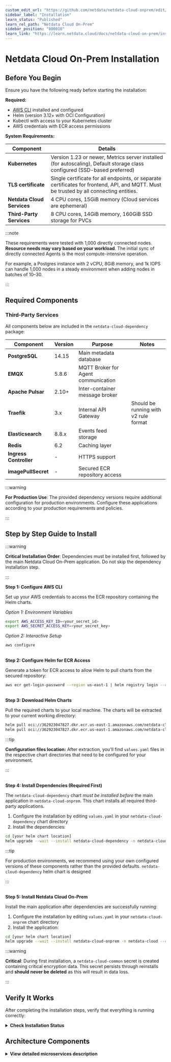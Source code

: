 ```yaml
---
custom_edit_url: "https://github.com/netdata/netdata-cloud-onprem/edit/master/docs/learn.netdata.cloud/installation.md"
sidebar_label: "Installation"
learn_status: "Published"
learn_rel_path: "Netdata Cloud On-Prem"
sidebar_position: "800010"
learn_link: "https://learn.netdata.cloud/docs/netdata-cloud-on-prem/installation"
---
```


# Netdata Cloud On-Prem Installation

## Before You Begin

Ensure you have the following ready before starting the installation:

**Required:**

- [AWS CLI](https://docs.aws.amazon.com/cli/latest/userguide/getting-started-install.html) installed and configured
- Helm (version 3.12+ with OCI Configuration)
- Kubectl with access to your Kubernetes cluster
- AWS credentials with ECR access permissions

**System Requirements:**

| Component                  | Details                                                                                                                                 |
| -------------------------- | --------------------------------------------------------------------------------------------------------------------------------------- |
| **Kubernetes**             | Version 1.23 or newer, Metrics server installed (for autoscaling), Default storage class configured (SSD-based preferred)               |
| **TLS certificate**        | Single certificate for all endpoints, or separate certificates for frontend, API, and MQTT. Must be trusted by all connecting entities. |
| **Netdata Cloud Services** | 4 CPU cores, 15GiB memory (Cloud services are ephemeral)                                                                                |
| **Third-Party Services**   | 8 CPU cores, 14GiB memory, 160GiB SSD storage for PVCs                                                                                  |

:::note

These requirements were tested with 1,000 directly connected nodes. **Resource needs may vary based on your workload**. The initial sync of directly connected Agents is the most compute-intensive operation.

For example, a Postgres instance with 2 vCPU, 8GiB memory, and 1k IOPS can handle 1,000 nodes in a steady environment when adding nodes in batches of 10–30.

:::

## Required Components

### Third-Party Services

All components below are included in the `netdata-cloud-dependency` package:

| Component              | Version | Purpose                             | Notes                                 |
| ---------------------- | ------- | ----------------------------------- | ------------------------------------- |
| **PostgreSQL**         | 14.15   | Main metadata database              |                                       |
| **EMQX**               | 5.8.6   | MQTT Broker for Agent communication |                                       |
| **Apache Pulsar**      | 2.10+   | Inter-container message broker      |                                       |
| **Traefik**            | 3.x     | Internal API Gateway                | Should be running with v2 rule format |
| **Elasticsearch**      | 8.8.x   | Events feed storage                 |                                       |
| **Redis**              | 6.2     | Caching layer                       |                                       |
| **Ingress Controller** | -       | HTTPS support                       |                                       |
| **imagePullSecret**    | -       | Secured ECR repository access       |                                       |

:::warning

**For Production Use**: The provided dependency versions require additional configuration for production environments. Configure these applications according to your production requirements and policies.

:::

## Step by Step Guide to Install

:::warning

**Critical Installation Order**: Dependencies must be installed first, followed by the main Netdata Cloud On-Prem application. Do not skip the dependency installation step.

:::

<strong>Step 1: Configure AWS CLI</strong><br/>

Set up your AWS credentials to access the ECR repository containing the Helm charts.<br/>

_Option 1: Environment Variables_<br/>

```bash
export AWS_ACCESS_KEY_ID=<your_secret_id>
export AWS_SECRET_ACCESS_KEY=<your_secret_key>
```

_Option 2: Interactive Setup_<br/>

```bash
aws configure
```

<br/><strong>Step 2: Configure Helm for ECR Access</strong><br/>

Generate a token for ECR access to allow Helm to pull charts from the secured repository:<br/>

```bash
aws ecr get-login-password --region us-east-1 | helm registry login --username AWS --password-stdin 362923047827.dkr.ecr.us-east-1.amazonaws.com
```

<br/><strong>Step 3: Download Helm Charts</strong><br/>

Pull the required charts to your local machine. The charts will be extracted to your current working directory:<br/>

```bash
helm pull oci://362923047827.dkr.ecr.us-east-1.amazonaws.com/netdata-cloud-dependency --untar  # Optional
helm pull oci://362923047827.dkr.ecr.us-east-1.amazonaws.com/netdata-cloud-onprem --untar
```

:::tip

<strong>Configuration files location:</strong> After extraction, you'll find `values.yaml` files in the respective chart directories that need to be configured for your environment.

:::

<br/><strong>Step 4: Install Dependencies (Required First)</strong><br/>

The `netdata-cloud-dependency` chart _must be installed before_ the main application in `netdata-cloud-onprem`. This chart installs all required third-party applications.<br/>

1. Configure the installation by editing `values.yaml` in your `netdata-cloud-dependency` chart directory<br/>
2. Install the dependencies:<br/>

```bash
cd [your helm chart location]
helm upgrade --wait --install netdata-cloud-dependency -n netdata-cloud --create-namespace -f values.yaml .
```

:::tip

For production environments, we recommend using your own configured versions of these components rather than the provided defaults. `netdata-cloud-dependency` helm chart is designed

:::

<br/><strong>Step 5: Install Netdata Cloud On-Prem</strong><br/>

Install the main application after dependencies are successfully running:<br/>

1. Configure the installation by editing `values.yaml` in your `netdata-cloud-onprem` chart directory<br/>
2. Install the application:<br/>

```bash
cd [your helm chart location]
helm upgrade --wait --install netdata-cloud-onprem -n netdata-cloud --create-namespace -f values.yaml .
```

:::warning

**Critical**: During first installation, a `netdata-cloud-common` secret is created containing critical encryption data. This secret persists through reinstalls and **should never be deleted** as this will result in data loss.

:::

## Verify It Works

After completing the installation steps, verify that everything is running correctly:

<details>
<summary><strong>Check Installation Status</strong></summary><br/>

<strong>Verify Helm installations:</strong><br/>

```bash
helm list -n netdata-cloud
```

<strong>Check pod status:</strong><br/>

```bash
kubectl get pods -n netdata-cloud
```

<strong>Check services:</strong><br/>

```bash
kubectl get svc -n netdata-cloud
```

<strong>All pods should be in Running status</strong> and services should have appropriate endpoints configured.

</details>

## Architecture Components

<details>
<summary><strong>View detailed microservices description</strong></summary><br/>

| Microservice                               | Description                                                                                                                                                                                                                                                                                                                                                                                                |
| ------------------------------------------ | ---------------------------------------------------------------------------------------------------------------------------------------------------------------------------------------------------------------------------------------------------------------------------------------------------------------------------------------------------------------------------------------------------------- |
| **cloud-accounts-service**                 | Handles **user registration** & **authentication**                                                                                                                                                                                                                                                                                                                                                         |
| **cloud-agent-data-ctrl-service**          | **Forwards requests** from the OCP to the relevant Agents. The requests include fetching **Chart metadata**, **Chart data** and **Function data** from the Agents.                                                                                                                                                                                                                                         |
| **cloud-agent-mqtt-input-service**         | **Forwards MQTT messages** emitted by the Agent to the internal **Pulsar broker**. They are related to the Agent entities and include **Agent connection state updates**.                                                                                                                                                                                                                                  |
| **cloud-agent-mqtt-output-service**        | **Forwards Pulsar messages** emitted on the OCP to the **MQTT broker**. They are related to the Agent entities. From there, the messages reach the relevant Agent.                                                                                                                                                                                                                                         |
| **cloud-alarm-config-mqtt-input-service**  | **Forwards MQTT messages** emitted by the Agent to the internal **Pulsar broker**. They related to the **alarm-config entities** like data for the alarm configuration as seen by the Agent.                                                                                                                                                                                                               |
| **cloud-alarm-log-mqtt-input-service**     | **Forwards MQTT messages** emitted by the Agent to the internal **Pulsar broker**. They are related to the **alarm-log entities** containing data about the alarm transitions that occurred in an Agent.                                                                                                                                                                                                   |
| **cloud-alarm-mqtt-output-service**        | **Forwards Pulsar messages** emitted in the Cloud to the **MQTT broker**. They are related to the **alarm entities** and from there, the messages reach the relevant Agent.                                                                                                                                                                                                                                |
| **cloud-alarm-processor-service**          | **Persists latest Alert status** received from the Agent in the OCP. **Aggregates Alert statuses** from relevant node instances. **Exposes API endpoints** to fetch Alert data for visualization on the Cloud. **Determines if notifications need to be sent** when Alert statuses change and emits relevant messages to Pulsar. **Exposes API endpoints** to store and return notification-silencing data |
| **cloud-alarm-streaming-service**          | Responsible for **starting the Alert stream** between the Agent and the OCP. **Ensures messages are processed in correct order**, and starts a **reconciliation process** between the Cloud and the Agent if out-of-order processing occurs                                                                                                                                                                |
| **cloud-charts-mqtt-input-service**        | **Forwards MQTT messages** emitted by the Agent related to the **chart entities** to the internal **Pulsar broker**. These include the **chart metadata** that is used to display relevant charts on the Cloud.                                                                                                                                                                                            |
| **cloud-charts-mqtt-output-service**       | **Forwards Pulsar messages** emitted in the Cloud related to the **charts entities** to the **MQTT broker**. From there, the messages reach the relevant Agent.                                                                                                                                                                                                                                            |
| **cloud-charts-service**                   | **Exposes API endpoints** to fetch the **chart metadata**. **Forwards data requests** via the `cloud-agent-data-ctrl-service` to the relevant Agents to fetch **chart data points**. **Exposes API endpoints** to call various other endpoints on the Agent, for instance, **functions**                                                                                                                   |
| **cloud-custom-dashboard-service**         | **Exposes API endpoints** to fetch and store **custom dashboard data**                                                                                                                                                                                                                                                                                                                                     |
| **cloud-environment-service**              | Serves as the **first contact point** between the Agent and the OCP. **Returns authentication and MQTT endpoints** to connecting Agents                                                                                                                                                                                                                                                                    |
| **cloud-feed-service**                     | **Processes incoming feed events** and stores them in **Elasticsearch**. **Exposes API endpoints** to fetch **feed events** from Elasticsearch                                                                                                                                                                                                                                                             |
| **cloud-frontend**                         | Contains the **OCP website**. **Serves static content**.                                                                                                                                                                                                                                                                                                                                                   |
| **cloud-iam-user-service**                 | Acts as a **middleware for authentication** on most of the API endpoints. **Validates incoming token headers**, injects the relevant ones, and **forwards the requests**                                                                                                                                                                                                                                   |
| **cloud-metrics-exporter**                 | **Exports various metrics** from an OCP installation. Uses the **Prometheus metric exposition format**                                                                                                                                                                                                                                                                                                     |
| **cloud-netdata-assistant**                | **Exposes API endpoints** to fetch a **human-friendly explanation** of various Netdata configuration options, namely the **Alerts**.                                                                                                                                                                                                                                                                       |
| **cloud-node-mqtt-input-service**          | **Forwards MQTT messages** emitted by the Agent related to the **node entities** to the internal **Pulsar broker**. These include the **node metadata** as well as their **connectivity state**, either direct or via Parents                                                                                                                                                                              |
| **cloud-node-mqtt-output-service**         | **Forwards Pulsar messages** emitted in the OCP related to the **charts entities** to the **MQTT broker**. From there, the messages reach the relevant Agent                                                                                                                                                                                                                                               |
| **cloud-notifications-dispatcher-service** | **Exposes API endpoints** to handle **integrations**. **Handles incoming notification messages** and uses the relevant channels(**email, slack**...) to **notify relevant users**                                                                                                                                                                                                                          |
| **cloud-spaceroom-service**                | **Exposes API endpoints** to fetch and store relations between **Agents, nodes, spaces, users, and rooms**. Acts as a **provider of authorization** for other Cloud endpoints. **Exposes API endpoints** to **authenticate Agents** connecting to the Cloud                                                                                                                                                |

</details>
